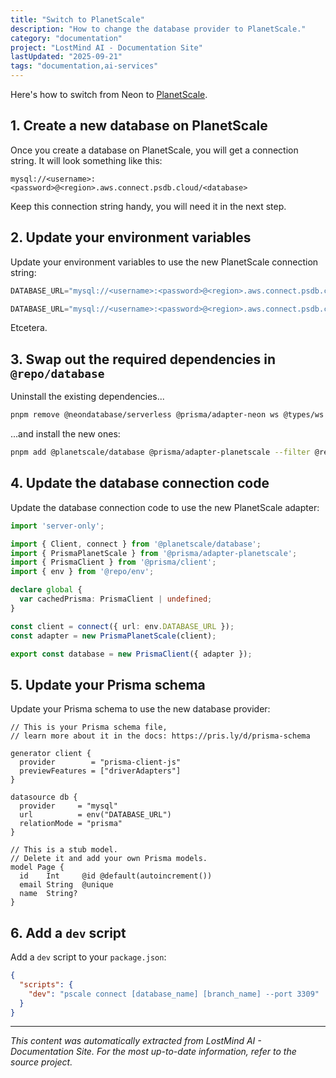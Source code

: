 ```yaml
---
title: "Switch to PlanetScale"
description: "How to change the database provider to PlanetScale."
category: "documentation"
project: "LostMind AI - Documentation Site"
lastUpdated: "2025-09-21"
tags: "documentation,ai-services"
---
```


Here's how to switch from Neon to [PlanetScale](https://planetscale.com).

## 1. Create a new database on PlanetScale

Once you create a database on PlanetScale, you will get a connection string. It will look something like this:

```
mysql://<username>:<password>@<region>.aws.connect.psdb.cloud/<database>
```

Keep this connection string handy, you will need it in the next step.

## 2. Update your environment variables

Update your environment variables to use the new PlanetScale connection string:

```js title="apps/database/.env"
DATABASE_URL="mysql://<username>:<password>@<region>.aws.connect.psdb.cloud/<database>"
```

```js title="apps/app/.env.local"
DATABASE_URL="mysql://<username>:<password>@<region>.aws.connect.psdb.cloud/<database>"
```

Etcetera.

## 3. Swap out the required dependencies in `@repo/database`

Uninstall the existing dependencies...

```sh title="Terminal"
pnpm remove @neondatabase/serverless @prisma/adapter-neon ws @types/ws --filter @repo/database
```

...and install the new ones:

```sh title="Terminal"
pnpm add @planetscale/database @prisma/adapter-planetscale --filter @repo/database
```

## 4. Update the database connection code

Update the database connection code to use the new PlanetScale adapter:

```ts title="packages/database/index.ts {3-4, 17-18}"
import 'server-only';

import { Client, connect } from '@planetscale/database';
import { PrismaPlanetScale } from '@prisma/adapter-planetscale';
import { PrismaClient } from '@prisma/client';
import { env } from '@repo/env';

declare global {
  var cachedPrisma: PrismaClient | undefined;
}

const client = connect({ url: env.DATABASE_URL });
const adapter = new PrismaPlanetScale(client);

export const database = new PrismaClient({ adapter });
```

## 5. Update your Prisma schema

Update your Prisma schema to use the new database provider:

```prisma title="packages/database/prisma/schema.prisma {10}"
// This is your Prisma schema file,
// learn more about it in the docs: https://pris.ly/d/prisma-schema

generator client {
  provider        = "prisma-client-js"
  previewFeatures = ["driverAdapters"]
}

datasource db {
  provider     = "mysql"
  url          = env("DATABASE_URL")
  relationMode = "prisma"
}

// This is a stub model.
// Delete it and add your own Prisma models.
model Page {
  id    Int     @id @default(autoincrement())
  email String  @unique
  name  String?
}
```

## 6. Add a `dev` script

Add a `dev` script to your `package.json`:

```json title="packages/database/package.json {3}"
{
  "scripts": {
    "dev": "pscale connect [database_name] [branch_name] --port 3309"
  }
}
```


---
*This content was automatically extracted from LostMind AI - Documentation Site. For the most up-to-date information, refer to the source project.*
